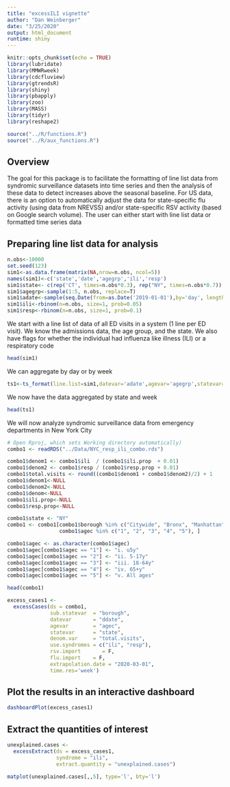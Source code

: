 ```yaml
---
title: "excessILI vignette"
author: "Dan Weinberger"
date: "3/25/2020"
output: html_document
runtime: shiny
---
```


```r
knitr::opts_chunk$set(echo = TRUE)
library(lubridate)
library(MMWRweek)
library(cdcfluview)
library(gtrendsR)
library(shiny)
library(pbapply)
library(zoo)
library(MASS)
library(tidyr)
library(reshape2)
```

```r
source("../R/functions.R")
source("../R/aux_functions.R")
```

## Overview
The goal for this package is to facilitate the formatting of line list data from syndromic surveillance datasets into time series and then the analysis of these data to detect increases above the seasonal baseline. For US data, there is an option to automatically adjust the data for state-specific flu activity (using data from NREVSS) and/or state-specific RSV activity (based on Google search volume). The user can either start with line list data or formatted time series data

## Preparing line list data for analysis

```r
n.obs<-10000
set.seed(123)
sim1<-as.data.frame(matrix(NA,nrow=n.obs, ncol=5))
names(sim1)<-c('state','date','agegrp','ili','resp')
sim1$state<- c(rep('CT', times=n.obs*0.3), rep("NY", times=n.obs*0.7))
sim1$agegrp<-sample(1:5, n.obs, replace=T)
sim1$adate<-sample(seq.Date(from=as.Date('2019-01-01'),by='day', length.out=500), 1000, replace=T)
sim1$ili<-rbinom(n=n.obs, size=1, prob=0.05)
sim1$resp<-rbinom(n=n.obs, size=1, prob=0.1)
```

We start with a line list of data of all ED visits in a system (1 line per ED visit). We know the admissions data, the age group, and the state. We also have flags for whether the individual had influenza like illness (ILI) or a respiratory code
```r
head(sim1)
```
We can aggregate by day or by week
```r
ts1<-ts_format(line.list=sim1,datevar='adate',agevar='agegrp',statevar='state', syndromes=c('ili','resp'),resolution='week')
```

We now have the data aggregated by state and week
```r
head(ts1)
```

We will now analyze syndromic surveillance data from emergency departments in New York City
```r
# Open Rproj, which sets Working directory automatically)
combo1 <- readRDS("../Data/NYC_resp_ili_combo.rds")

combo1$denom1 <- combo1$ili  / (combo1$ili.prop  + 0.01)
combo1$denom2 <- combo1$resp / (combo1$resp.prop + 0.01)
combo1$total.visits <- round((combo1$denom1 + combo1$denom2)/2) + 1
combo1$denom1<-NULL
combo1$denom2<-NULL
combo1$denom<-NULL
combo1$ili.prop<-NULL
combo1$resp.prop<-NULL

combo1$state <- "NY"
combo1 <- combo1[combo1$borough %in% c("Citywide", "Bronx", "Manhattan") &
                 combo1$agec %in% c("1", "2", "3", "4", "5"), ]

combo1$agec <- as.character(combo1$agec)
combo1$agec[combo1$agec == "1"] <- "i. u5y"
combo1$agec[combo1$agec == "2"] <- "ii. 5-17y"
combo1$agec[combo1$agec == "3"] <- "iii. 18-64y"
combo1$agec[combo1$agec == "4"] <- "iv. 65+y"
combo1$agec[combo1$agec == "5"] <- "v. All ages"
```

```r
head(combo1)
```

```r
excess_cases1 <-
  excessCases(ds = combo1,
              sub.statevar  = "borough",
              datevar       = "ddate", 
              agevar        = "agec",
              statevar      = "state",
              denom.var     = "total.visits",
              use.syndromes = c("ili", "resp"),
              rsv.import       = F,
              flu.import    = F,
              extrapolation.date = "2020-03-01",
              time.res='week')
```

## Plot the results in an interactive dashboard

```r
dashboardPlot(excess_cases1)
```
## Extract the quantities of interest

```r
unexplained.cases <-
  excessExtract(ds = excess_cases1,
                syndrome = "ili",
                extract.quantity = "unexplained.cases")
```

```r
matplot(unexplained.cases[,,5], type='l', bty='l')
```




